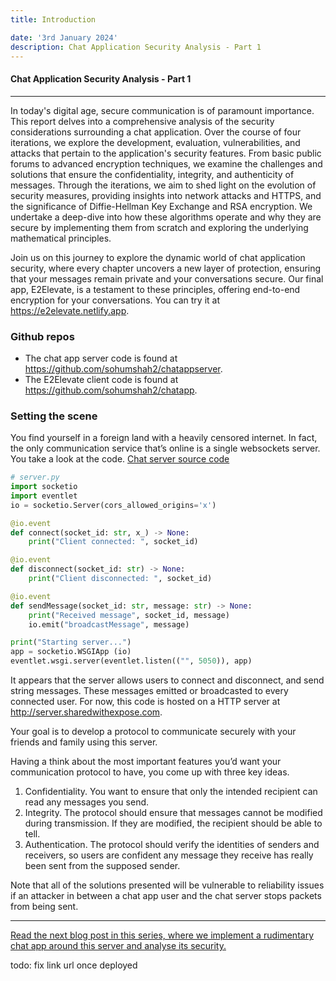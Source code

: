 ```yaml
---
title: Introduction

date: '3rd January 2024'
description: Chat Application Security Analysis - Part 1
---
```

#### Chat Application Security Analysis - Part 1
---
In today's digital age, secure communication is of paramount importance. This report delves into a comprehensive analysis of the security considerations surrounding a chat application. Over the course of four iterations, we explore the development, evaluation, vulnerabilities, and attacks that pertain to the application's security features. From basic public forums to advanced encryption techniques, we examine the challenges and solutions that ensure the confidentiality, integrity, and authenticity of messages. Through the iterations, we aim to shed light on the evolution of security measures, providing insights into network attacks and HTTPS, and the significance of Diffie-Hellman Key Exchange and RSA encryption. We undertake a deep-dive into how these algorithms operate and why they are secure by implementing them from scratch and exploring the underlying mathematical principles.

Join us on this journey to explore the dynamic world of chat application security, where every chapter uncovers a new layer of protection, ensuring that your messages remain private and your conversations secure. Our final app, E2Elevate, is a testament to these principles, offering end-to-end encryption for your conversations. You can try it at https://e2elevate.netlify.app.

### Github repos
- The chat app server code is found at https://github.com/sohumshah2/chatappserver.
- The E2Elevate client code is found at https://github.com/sohumshah2/chatapp. 

### Setting the scene
You find yourself in a foreign land with a heavily censored internet. In fact, the only communication service that’s online is a single websockets server. You take a look at the code. 
[Chat server source code](https://github.com/sohumshah2/chatappserver/blob/main/server.py)

```python
# server.py
import socketio
import eventlet
io = socketio.Server(cors_allowed_origins='x')

@io.event
def connect(socket_id: str, x_) -> None:
    print("Client connected: ", socket_id)

@io.event
def disconnect(socket_id: str) -> None:
    print("Client disconnected: ", socket_id)

@io.event
def sendMessage(socket_id: str, message: str) -> None:
    print("Received message", socket_id, message)
    io.emit("broadcastMessage", message)

print("Starting server...")
app = socketio.WSGIApp (io)
eventlet.wsgi.server(eventlet.listen(("", 5050)), app)

```

It appears that the server allows users to connect and disconnect, and send string messages. These messages emitted or broadcasted to every connected user. For now, this code is hosted on a HTTP server at http://server.sharedwithexpose.com.

Your goal is to develop a protocol to communicate securely with your friends and family using this server. 

Having a think about the most important features you’d want your communication protocol to have, you come up with three key ideas.
1. Confidentiality. You want to ensure that only the intended recipient can read any messages you send.
2. Integrity. The protocol should ensure that messages cannot be modified during transmission. If they are modified, the recipient should be able to tell.
3. Authentication. The protocol should verify the identities of senders and receivers, so users are confident any message they receive has really been sent from the supposed sender.

Note that all of the solutions presented will be vulnerable to reliability issues if an attacker in between a chat app user and the chat server stops packets from being sent.

---
[Read the next blog post in this series, where we implement a rudimentary chat app around this server and analyse its security.
](http://localhost:3000/blogs/chat-app-sec-analysis-2)


todo: fix link url once deployed

